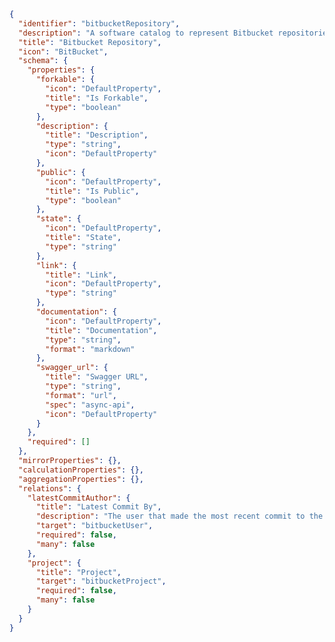 ```json showLineNumbers
{
  "identifier": "bitbucketRepository",
  "description": "A software catalog to represent Bitbucket repositories",
  "title": "Bitbucket Repository",
  "icon": "BitBucket",
  "schema": {
    "properties": {
      "forkable": {
        "icon": "DefaultProperty",
        "title": "Is Forkable",
        "type": "boolean"
      },
      "description": {
        "title": "Description",
        "type": "string",
        "icon": "DefaultProperty"
      },
      "public": {
        "icon": "DefaultProperty",
        "title": "Is Public",
        "type": "boolean"
      },
      "state": {
        "icon": "DefaultProperty",
        "title": "State",
        "type": "string"
      },
      "link": {
        "title": "Link",
        "icon": "DefaultProperty",
        "type": "string"
      },
      "documentation": {
        "icon": "DefaultProperty",
        "title": "Documentation",
        "type": "string",
        "format": "markdown"
      },
      "swagger_url": {
        "title": "Swagger URL",
        "type": "string",
        "format": "url",
        "spec": "async-api",
        "icon": "DefaultProperty"
      }
    },
    "required": []
  },
  "mirrorProperties": {},
  "calculationProperties": {},
  "aggregationProperties": {},
  "relations": {
    "latestCommitAuthor": {
      "title": "Latest Commit By",
      "description": "The user that made the most recent commit to the base branch",
      "target": "bitbucketUser",
      "required": false,
      "many": false
    },
    "project": {
      "title": "Project",
      "target": "bitbucketProject",
      "required": false,
      "many": false
    }
  }
}
```
